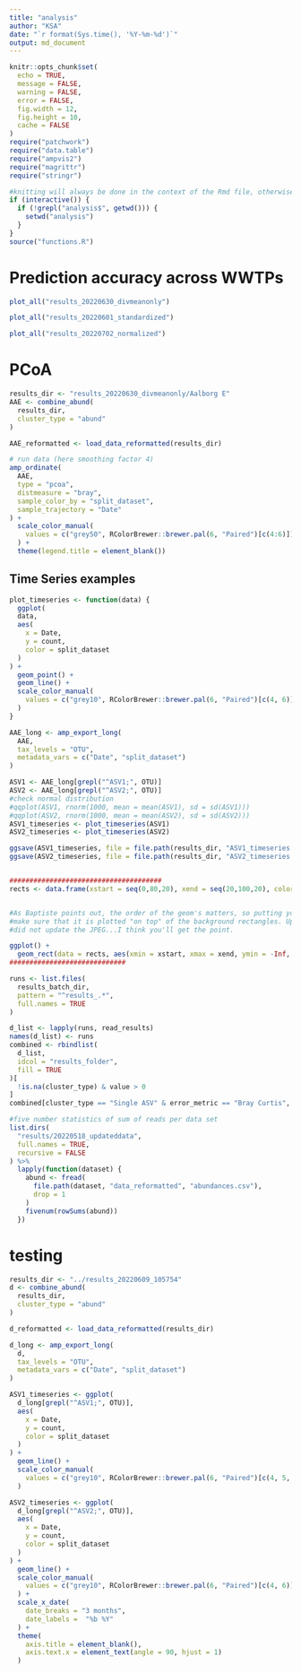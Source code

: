 ```yaml
---
title: "analysis"
author: "KSA"
date: "`r format(Sys.time(), '%Y-%m-%d')`"
output: md_document
---
```


```r
knitr::opts_chunk$set(
  echo = TRUE,
  message = FALSE,
  warning = FALSE,
  error = FALSE,
  fig.width = 12,
  fig.height = 10,
  cache = FALSE
)
require("patchwork")
require("data.table")
require("ampvis2")
require("magrittr")
require("stringr")

#knitting will always be done in the context of the Rmd file, otherwise not
if (interactive()) {
  if (!grepl("analysis$", getwd())) {
    setwd("analysis")
  }
}
source("functions.R")
```

# Prediction accuracy across WWTPs

```r
plot_all("results_20220630_divmeanonly")
```

```r
plot_all("results_20220601_standardized")
```

```r
plot_all("results_20220702_normalized")
```

# PCoA
```r
results_dir <- "results_20220630_divmeanonly/Aalborg E"
AAE <- combine_abund(
  results_dir,
  cluster_type = "abund"
)

AAE_reformatted <- load_data_reformatted(results_dir)

# run data (here smoothing factor 4)
amp_ordinate(
  AAE,
  type = "pcoa",
  distmeasure = "bray",
  sample_color_by = "split_dataset",
  sample_trajectory = "Date"
) +
  scale_color_manual(
    values = c("grey50", RColorBrewer::brewer.pal(6, "Paired")[c(4:6)])
  ) +
  theme(legend.title = element_blank())
```

## Time Series examples
```r
plot_timeseries <- function(data) {
  ggplot(
  data,
  aes(
    x = Date,
    y = count,
    color = split_dataset
  )
) +
  geom_point() +
  geom_line() +
  scale_color_manual(
    values = c("grey10", RColorBrewer::brewer.pal(6, "Paired")[c(4, 6)])
  )
}

AAE_long <- amp_export_long(
  AAE,
  tax_levels = "OTU",
  metadata_vars = c("Date", "split_dataset")
)

ASV1 <- AAE_long[grepl("^ASV1;", OTU)]
ASV2 <- AAE_long[grepl("^ASV2;", OTU)]
#check normal distribution
#qqplot(ASV1, rnorm(1000, mean = mean(ASV1), sd = sd(ASV1)))
#qqplot(ASV2, rnorm(1000, mean = mean(ASV2), sd = sd(ASV2)))
ASV1_timeseries <- plot_timeseries(ASV1)
ASV2_timeseries <- plot_timeseries(ASV2)

ggsave(ASV1_timeseries, file = file.path(results_dir, "ASV1_timeseries.png"), width = 20, height = 8)
ggsave(ASV2_timeseries, file = file.path(results_dir, "ASV2_timeseries.png"), width = 20, height = 8)


######################################
rects <- data.frame(xstart = seq(0,80,20), xend = seq(20,100,20), color = letters[1:5])


#As Baptiste points out, the order of the geom's matters, so putting your data as last will 
#make sure that it is plotted "on top" of the background rectangles. Updated code, but
#did not update the JPEG...I think you'll get the point.

ggplot() + 
  geom_rect(data = rects, aes(xmin = xstart, xmax = xend, ymin = -Inf, ymax = Inf, fill = color), alpha = 0.4)
#############################
```

```r
runs <- list.files(
  results_batch_dir,
  pattern = "^results_.*",
  full.names = TRUE
)

d_list <- lapply(runs, read_results)
names(d_list) <- runs
combined <- rbindlist(
  d_list,
  idcol = "results_folder",
  fill = TRUE
)[
  !is.na(cluster_type) & value > 0
]
combined[cluster_type == "Single ASV" & error_metric == "Bray Curtis", fivenum(value)]
```

```r
#five number statistics of sum of reads per data set
list.dirs(
  "results/20220518_updateddata",
  full.names = TRUE,
  recursive = FALSE
) %>%
  lapply(function(dataset) {
    abund <- fread(
      file.path(dataset, "data_reformatted", "abundances.csv"),
      drop = 1
    )
    fivenum(rowSums(abund))
  })
```

# testing
```r
results_dir <- "../results_20220609_105754"
d <- combine_abund(
  results_dir,
  cluster_type = "abund"
)

d_reformatted <- load_data_reformatted(results_dir)

d_long <- amp_export_long(
  d,
  tax_levels = "OTU",
  metadata_vars = c("Date", "split_dataset")
)

ASV1_timeseries <- ggplot(
  d_long[grepl("^ASV1;", OTU)],
  aes(
    x = Date,
    y = count,
    color = split_dataset
  )
) +
  geom_line() +
  scale_color_manual(
    values = c("grey10", RColorBrewer::brewer.pal(6, "Paired")[c(4, 5, 6)])
  )

ASV2_timeseries <- ggplot(
  d_long[grepl("^ASV2;", OTU)],
  aes(
    x = Date,
    y = count,
    color = split_dataset
  )
) +
  geom_line() +
  scale_color_manual(
    values = c("grey10", RColorBrewer::brewer.pal(6, "Paired")[c(4, 6)])
  ) +
  scale_x_date(
    date_breaks = "3 months",
    date_labels =  "%b %Y"
  ) +
  theme(
    axis.title = element_blank(),
    axis.text.x = element_text(angle = 90, hjust = 1)
  )

```